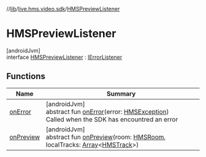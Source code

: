 //[lib](/api-reference/android/v2/home/content)/[live.hms.video.sdk](../index)/[HMSPreviewListener](index)

# HMSPreviewListener

[androidJvm]\
interface [HMSPreviewListener](index) : [IErrorListener](../-i-error-listener/index)

## Functions

| Name                                     | Summary                                                                                                                                                                                                                                                                                   |
| ---------------------------------------- | ----------------------------------------------------------------------------------------------------------------------------------------------------------------------------------------------------------------------------------------------------------------------------------------- |
| [onError](../-i-error-listener/on-error) | [androidJvm]<br />abstract fun [onError](../-i-error-listener/on-error)(error: [HMSException](../../live.hms.video.error/-h-m-s-exception/index))<br />Called when the SDK has encountred an error                                                                                        |
| [onPreview](on-preview)                  | [androidJvm]<br />abstract fun [onPreview](on-preview)(room: [HMSRoom](../../live.hms.video.sdk.models/-h-m-s-room/index), localTracks: [Array](https://kotlinlang.org/api/latest/jvm/stdlib/kotlin/-array/index.html)<[HMSTrack](../../live.hms.video.media.tracks/-h-m-s-track/index)>) |
